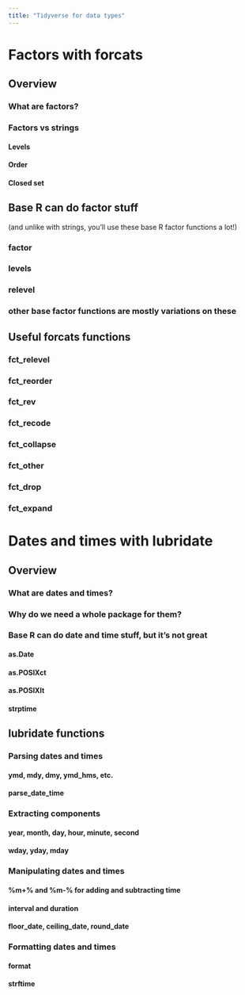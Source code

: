 ```yaml
---
title: "Tidyverse for data types"
---
```



# Factors with forcats

## Overview

### What are factors? 

### Factors vs strings

#### Levels

#### Order

#### Closed set

## Base R can do factor stuff 

(and unlike with strings, you'll use these base R factor functions a lot!)

### factor

### levels

### relevel

### other base factor functions are mostly variations on these

## Useful forcats functions

### fct_relevel
        
### fct_reorder

### fct_rev

### fct_recode

### fct_collapse

### fct_other

### fct_drop

### fct_expand

# Dates and times with lubridate 
<!-- I don't use lubridate much and it wasn't in the original d2mr, so this is just a possible list of things to cover suggested by copilot -->

## Overview

### What are dates and times?

### Why do we need a whole package for them?

### Base R can do date and time stuff, but it's not great

#### as.Date

#### as.POSIXct

#### as.POSIXlt

#### strptime

## lubridate functions

### Parsing dates and times

#### ymd, mdy, dmy, ymd_hms, etc.

#### parse_date_time

### Extracting components

#### year, month, day, hour, minute, second

#### wday, yday, mday

### Manipulating dates and times

#### %m+% and %m-% for adding and subtracting time

#### interval and duration

#### floor_date, ceiling_date, round_date

### Formatting dates and times

#### format

#### strftime